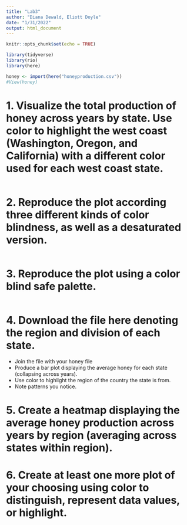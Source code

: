 ```yaml
---
title: "Lab3"
author: "Diana Dewald, Eliott Doyle"
date: "1/31/2022"
output: html_document
---
```



```r
knitr::opts_chunk$set(echo = TRUE)

library(tidyverse)
library(rio)
library(here)

honey <- import(here("honeyproduction.csv"))
#View(honey)
```

# 1. Visualize the total production of honey across years by state. Use color to highlight the west coast (Washington, Oregon, and California) with a different color used for each west coast state.

```r

```

# 2. Reproduce the plot according three different kinds of color blindness, as well as a desaturated version.

```r

```

# 3. Reproduce the plot using a color blind safe palette.

```r

```

# 4. Download the file here denoting the region and division of each state.
* Join the file with your honey file 
* Produce a bar plot displaying the average honey for each state (collapsing across years).
* Use color to highlight the region of the country the state is from.
* Note patterns you notice.

# 5. Create a heatmap displaying the average honey production across years by region (averaging across states within region).

# 6. Create at least one more plot of your choosing using color to distinguish, represent data values, or highlight.



